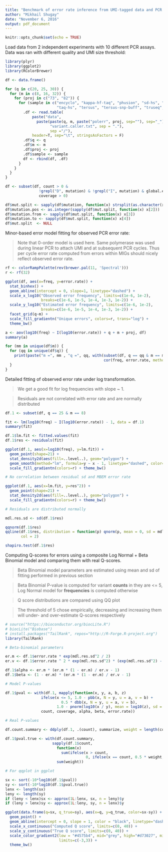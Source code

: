 ```yaml
---
title: "Benchmark of error rate inference from UMI-tagged data and PCR error model"
author: "Mikhail Shugay"
date: "November 6, 2016"
output: pdf_document
---
```


```r
knitr::opts_chunk$set(echo = TRUE)
```

Load data from 2 independent experiments with 10 different PCR assays. Data was ran with different quality and UMI size threshold:

```r
library(plyr)
library(ggplot2)
library(RColorBrewer)

df <- data.frame()

for (q in c(20, 25, 30)) {
  for (m in c(8, 16, 32)) {
    for (proj in c("73", "82")) {
      for (sample in c("encyclo", "kappa-hf-taq", "phusion", "sd-hs", "snp-detect",
                       "taq-hs", "tersus", "tersus-snp-buff", "truseq", "velox")) {
        .df <- read.table(
            paste("data",
              paste(paste(q, m, paste("polerr", proj, sep=""), sep="_"), sample,
                    "variant.caller.txt", sep = "."), 
                    sep ="/"),
            header=T, sep="\t", stringsAsFactors = F)
        .df$q <- q
        .df$m <- m
        .df$proj <- proj
        .df$sample <- sample
        df <- rbind(df, .df)
      }
    }
  }
}

df <- subset(df, count > 0 & 
               !grepl("D", mutation) & !grepl("I", mutation) & global.est == 0 & 
               coverage > 0)

df$mut.split <- sapply(df$mutation, function(x) strsplit(as.character(x), "[S:>]"))
df$mutation.pos <- as.integer(sapply(df$mut.split, function(x) x[2]))
df$mutation.from <- sapply(df$mut.split, function(x) x[3])
df$mutation.to <- sapply(df$mut.split, function(x) x[4])
df$mut.split  <- NULL
```

Minor-based error model fitting for observed PCR error rate:

> Note that 0-order model is used here. Same polymerase was used during linear PCR to attach UMI and at subsequent PCR cycles. Thus per cycle error rate computed from errors within MIGs should nicely reflect observed error rate.

```r
rf <- colorRampPalette(rev(brewer.pal(11, 'Spectral')))
r <- rf(32)

ggplot(df, aes(x=freq, y=error.rate)) + 
  stat_binhex() +
  geom_abline(intercept = 0, slope=1, linetype="dashed") + 
  scale_x_log10("Observed error frequency", limits=c(1e-6, 1e-2), 
                breaks=c(1e-6, 1e-5, 1e-4, 1e-3, 1e-2)) + 
  scale_y_log10("Estimated error frequency", limits=c(1e-6, 1e-2), 
                breaks=c(1e-6, 1e-5, 1e-4, 1e-3, 1e-2)) + 
  facet_grid(q~m) +
  scale_fill_gradientn("Unique errors", colors=r, trans="log") +
  theme_bw()

a <- aov(log10(freq) ~ I(log10(error.rate)) + q + m + proj, df)
summary(a)

for (mm in unique(df$m)) {
  for (qq in unique(df$q)) {
    print(paste("m =", mm , "q =", qq, with(subset(df, q == qq & m == mm), 
                                            cor(freq, error.rate, method = "spearman"))))
  }
}
```

Detailed fitting of observed error rate under log transformation.

> We get a good fit for log frequencies with slope ~ 1.

> Residuals are not correlated with error rate and are normally distributed

```r
df.1 <- subset(df, q == 25 & m == 8)

fit <- lm(log10(freq) ~ I(log10(error.rate)) - 1, data = df.1)
summary(fit)

df.1$lm.fit <- fitted.values(fit)
df.1$res <- residuals(fit)

ggplot(df.1, aes(x=log10(freq), y=lm.fit)) +
  geom_point(shape=21) +
  stat_density2d(aes(fill=..level..), geom="polygon") +
  geom_smooth(method="lm", formula=y ~ x - 1, linetype="dashed", color="black") +
  scale_fill_gradientn(colors=r) + theme_bw()

# No correlation between residual sd and MBEM error rate

ggplot(df.1, aes(x=lm.fit, y=res^2)) +
  geom_point(shape=21) +
  stat_density2d(aes(fill=..level..), geom="polygon") +
  scale_fill_gradientn(colors=r) + theme_bw()

# Residuals are distributed normally

mdl.res.sd <- sd(df.1$res)

qqnorm(df.1$res)
qqline(df.1$res, distribution = function(p) qnorm(p, mean = 0, sd = mdl.res.sd),
       col = 2)

shapiro.test(df.1$res)
```

Computing Q-scores for errors using a composite Log Normal + Beta Binomial model and comparing them with real Q-scores.

> Beta Binomial model parameters are estimated using mean and sd of fitting performed in previous section

> Beta Binomial P-value is computed for variant **counts** in they are <= 5, Log Normal model for **frequencies** is computed otherwise

> Q score distributions are compared using QQ plot

> The threshold of 5 chose empirically, decreasing and increasing them will under- and over-estimate Q-scores respectively

```r
# source("https://bioconductor.org/biocLite.R")
# biocLite("Biobase")
# install.packages("TailRank", repos="http://R-Forge.R-project.org")
library(TailRank)

# Beta-binomial parameters

er.m <- df.1$error.rate * exp(mdl.res.sd^2 / 2)
er.v <- df.1$error.rate ^ 2 * exp(mdl.res.sd^2) * (exp(mdl.res.sd^2) - 1)

df.1$alpha <- er.m * (er.m * (1 - er.m) / er.v - 1)
df.1$beta <- (1 - er.m) * (er.m * (1 - er.m) / er.v - 1)

# Model P-values

df.1$pval <- with(df.1, mapply(function(x, y, a, b, z)
                ifelse(x <= 5, 1.0 - pbb(x, N = y, u = a, v = b) + 
                         0.5 * dbb(x, N = y, u = a, v = b),
                       1.0 - pnorm(log10(x / y), mean = log10(z), sd = mdl.res.sd)),
                count, coverage, alpha, beta, error.rate))

# Real P-values

df.count.summary <- ddply(df.1, .(count), summarize, weight = length(count))

df.1$pval.true <- with(df.count.summary, 
                     sapply(df.1$count, 
                       function(x) 
                         sum(ifelse(x > count, 
                                    0, ifelse(x == count, 0.5 * weight, weight)))) / 
                       sum(weight))

# For qqplot in ggplot

sx <- sort(-10*log10(df.1$pval))
sy <- sort(-10*log10(df.1$pval.true))
lenx <- length(sx)
leny <- length(sy)
if (leny < lenx)sx <- approx(1L:lenx, sx, n = leny)$y
if (leny > lenx)sy <- approx(1L:leny, sy, n = lenx)$y

ggplot(data.frame(q=sx, q_true=sy), aes(x=q, y=q_true, color=sx-sy)) + 
  geom_point() +
  geom_abline(intercept = 0, slope = 1, color = "black", linetype="dashed") +
  scale_x_continuous("Computed Q score", limits=c(0, 40)) + 
  scale_y_continuous("True Q score", limits=c(0, 40)) +
  scale_color_gradient2(low = "#4575b4", mid="grey", high="#d73027", midpoint=0, 
                        limits=c(-3,3)) +
  theme_bw()
```